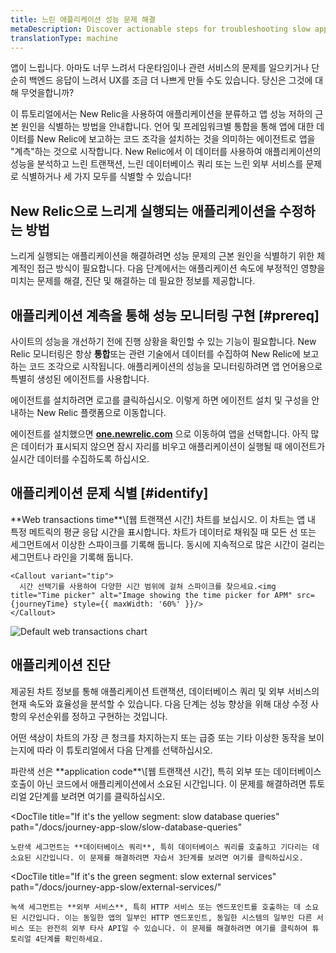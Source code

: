 ```yaml
---
title: 느린 애플리케이션 성능 문제 해결
metaDescription: Discover actionable steps for troubleshooting slow application performance to identify and resolve issues for a smoother user experience.
translationType: machine
---
```



앱이 느립니다. 아마도 너무 느려서 다운타임이나 관련 서비스의 문제를 일으키거나 단순히 백엔드 응답이 느려서 UX를 조금 더 나쁘게 만들 수도 있습니다. 당신은 그것에 대해 무엇을합니까?

이 튜토리얼에서는 New Relic을 사용하여 애플리케이션을 분류하고 앱 성능 저하의 근본 원인을 식별하는 방법을 안내합니다. 언어 및 프레임워크별 통합을 통해 앱에 대한 데이터를 New Relic에 보고하는 코드 조각을 설치하는 것을 의미하는 에이전트로 앱을 "계측"하는 것으로 시작합니다. New Relic에서 이 데이터를 사용하여 애플리케이션의 성능을 분석하고 느린 트랜잭션, 느린 데이터베이스 쿼리 또는 느린 외부 서비스를 문제로 식별하거나 세 가지 모두를 식별할 수 있습니다!

## New Relic으로 느리게 실행되는 애플리케이션을 수정하는 방법

느리게 실행되는 애플리케이션을 해결하려면 성능 문제의 근본 원인을 식별하기 위한 체계적인 접근 방식이 필요합니다. 다음 단계에서는 애플리케이션 속도에 부정적인 영향을 미치는 문제를 해결, 진단 및 해결하는 데 필요한 정보를 제공합니다.

## 애플리케이션 계측을 통해 성능 모니터링 구현 [#prereq]

사이트의 성능을 개선하기 전에 진행 상황을 확인할 수 있는 기능이 필요합니다. New Relic 모니터링은 항상 **통합**또는 관련 기술에서 데이터를 수집하여 New Relic에 보고하는 코드 조각으로 시작됩니다. 애플리케이션의 성능을 모니터링하려면 앱 언어용으로 특별히 생성된 에이전트를 사용합니다.

에이전트를 설치하려면 로고를 클릭하십시오. 이렇게 하면 에이전트 설치 및 구성을 안내하는 New Relic 플랫폼으로 이동합니다.

<TechTileGrid>
  <TechTile
    name="Go agent"
    icon="logo-go"
    to="https://one.newrelic.com/nr1-core?state=985d4005-ba90-a8c7-1da1-2af34539b03b"
  />

  <TechTile
    name="Java agent"
    icon="logo-java"
    to="https://one.newrelic.com/nr1-core?state=80d18bcb-4919-1fcb-2b77-9406838eb916"
  />

  <TechTile
    name=".NET agent"
    icon="logo-dotnet"
    to="https://one.newrelic.com/nr1-core?state=30e93090-6dfa-6b70-8e75-472f54414355"
  />

  <TechTile
    name="Node.js agent"
    icon="logo-nodejs"
    to="https://one.newrelic.com/marketplace/install-data-source?state=be2e62fa-cc3b-c428-27c4-8d662c9e80a1"
  />

  <TechTile
    name="PHP agent"
    icon="logo-php"
    to="https://one.newrelic.com/nr1-core?state=aa633b41-72d4-009c-3abf-55dcf64894fe"
  />

  <TechTile
    name="Python agent"
    icon="logo-python"
    to="https://one.newrelic.com/nr1-core?state=20fda75b-58fb-a92a-f9e1-7b052035c6e8"
  />

  <TechTile
    name="Ruby agent"
    icon="logo-ruby"
    to="https://one.newrelic.com/nr1-core?state=d69143ab-605c-579b-25bf-cc6e5fee5b80"
  />
</TechTileGrid>

에이전트를 설치했으면 **[one.newrelic.com](https://one.newrelic.com/nr1-core?filters=(domain%3D'APM'ANDtype%3D'APPLICATION'))** 으로 이동하여 앱을 선택합니다. 아직 많은 데이터가 표시되지 않으면 잠시 자리를 비우고 애플리케이션이 실행될 때 에이전트가 실시간 데이터를 수집하도록 하십시오.

## 애플리케이션 문제 식별 [#identify]

<SideBySide>
  <Side>
    **Web transactions time**\[웹 트랜잭션 시간] 차트를 보십시오. 이 차트는 앱 내 특정 메트릭의 평균 응답 시간을 표시합니다. 차트가 데이터로 채워질 때 모든 선 또는 세그먼트에서 이상한 스파이크를 기록해 둡니다. 동시에 지속적으로 많은 시간이 걸리는 세그먼트나 라인을 기록해 둡니다.

    <Callout variant="tip">
      시간 선택기를 사용하여 다양한 시간 범위에 걸쳐 스파이크를 찾으세요.<img title="Time picker" alt="Image showing the time picker for APM" src={journeyTime} style={{ maxWidth: '60%' }}/>
    </Callout>
  </Side>

  <Side>
    <img
      title="Default web transactions chart"
      alt="Default web transactions chart"
      src={journeyWebTrans}
    />
  </Side>
</SideBySide>

## 애플리케이션 진단

제공된 차트 정보를 통해 애플리케이션 트랜잭션, 데이터베이스 쿼리 및 외부 서비스의 현재 속도와 효율성을 분석할 수 있습니다. 다음 단계는 성능 향상을 위해 대상 수정 사항의 우선순위를 정하고 구현하는 것입니다.

어떤 색상이 차트의 가장 큰 청크를 차지하는지 또는 급증 또는 기타 이상한 동작을 보이는지에 따라 이 튜토리얼에서 다음 단계를 선택하십시오.

<DocTiles>
  <DocTile
    title="If it's the blue line: slow application traces"
    path="/docs/journey-app-slow/problematic-transactions"
  >
    파란색 선은 **application code**\[웹 트랜잭션 시간], 특히 외부 또는 데이터베이스 호출이 아닌 코드에서 애플리케이션에서 소요된 시간입니다. 이 문제를 해결하려면 튜토리얼 2단계를 보려면 여기를 클릭하십시오.
  </DocTile>

  <DocTile
    title="If it's the yellow segment: slow database queries"
    path="/docs/journey-app-slow/slow-database-queries"
  >
    노란색 세그먼트는 **데이터베이스 쿼리**, 특히 데이터베이스 쿼리를 호출하고 기다리는 데 소요된 시간입니다. 이 문제를 해결하려면 자습서 3단계를 보려면 여기를 클릭하십시오.
  </DocTile>

  <DocTile
    title="If it's the green segment: slow external services"
    path="/docs/journey-app-slow/external-services/"
  >
    녹색 세그먼트는 **외부 서비스**, 특히 HTTP 서비스 또는 엔드포인트를 호출하는 데 소요된 시간입니다. 이는 동일한 앱의 일부인 HTTP 엔드포인트, 동일한 시스템의 일부인 다른 서비스 또는 완전히 외부 타사 API일 수 있습니다. 이 문제를 해결하려면 여기를 클릭하여 튜토리얼 4단계를 확인하세요.
  </DocTile>
</DocTiles>